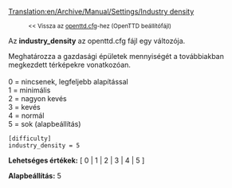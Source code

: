 [[Translation:en/Archive/Manual/Settings/Industry density]]

:<small><< Vissza az [[hu/Archive/Manual/Settings/Openttd.cfg|openttd.cfg]]-hez (OpenTTD beállítófájl)</small>

Az '''industry_density''' az openttd.cfg fájl egy változója.

Meghatározza a gazdasági épületek mennyiségét a továbbiakban megkezdett térképekre vonatkozóan.<br><br>
0 = nincsenek, legfeljebb alapítással<br>
1 = minimális<br>
2 = nagyon kevés<br>
3 = kevés<br>
4 = normál<br>
5 = sok (alapbeállítás)<br>
<pre>
[difficulty]
industry_density = 5
</pre>

'''Lehetséges értékek:''' [ 0 | 1 | 2 | 3 | 4 | 5 ]

'''Alapbeállítás:''' 5